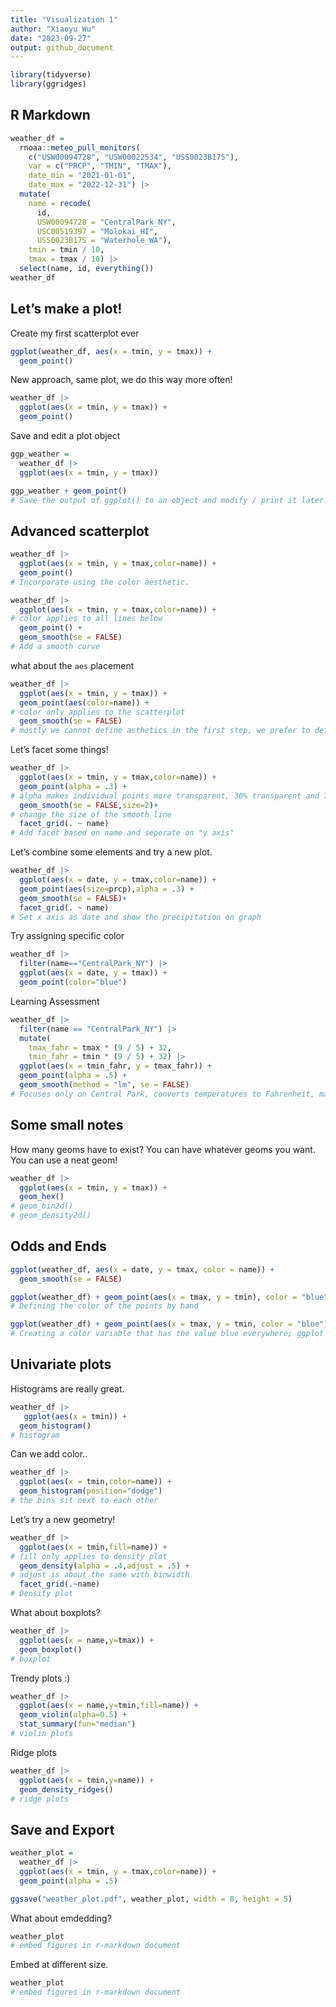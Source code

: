 ```yaml
---
title: "Visualization 1"
author: "Xiaoyu Wu"
date: "2023-09-27"
output: github_document
---
```


```r
library(tidyverse)
library(ggridges)
```

## R Markdown

```r
weather_df = 
  rnoaa::meteo_pull_monitors(
    c("USW00094728", "USW00022534", "USS0023B17S"),
    var = c("PRCP", "TMIN", "TMAX"), 
    date_min = "2021-01-01",
    date_max = "2022-12-31") |>
  mutate(
    name = recode(
      id, 
      USW00094728 = "CentralPark_NY", 
      USC00519397 = "Molokai_HI",
      USS0023B17S = "Waterhole_WA"),
    tmin = tmin / 10,
    tmax = tmax / 10) |>
  select(name, id, everything())
weather_df
```

## Let's make a plot! 
Create my first scatterplot ever 
```r
ggplot(weather_df, aes(x = tmin, y = tmax)) + 
  geom_point()
```
New approach, same plot, we do this way more often!  
```r
weather_df |>
  ggplot(aes(x = tmin, y = tmax)) + 
  geom_point()
```
Save and edit a plot object 
```r
ggp_weather = 
  weather_df |>
  ggplot(aes(x = tmin, y = tmax)) 

ggp_weather + geom_point()
# Save the output of ggplot() to an object and modify / print it later.
```

## Advanced scatterplot

```r
weather_df |>
  ggplot(aes(x = tmin, y = tmax,color=name)) + 
  geom_point()
# Incorporate using the color aesthetic.
```

```r
weather_df |>
  ggplot(aes(x = tmin, y = tmax,color=name)) + 
# color applies to all lines below 
  geom_point() +
  geom_smooth(se = FALSE)
# Add a smooth curve
```
what about the `aes` placement 
```r
weather_df |>
  ggplot(aes(x = tmin, y = tmax)) + 
  geom_point(aes(color=name)) +
# color only applies to the scatterplot
  geom_smooth(se = FALSE)
# mostly we cannot define asthetics in the first step, we prefer to define in geom_point so that the color is not everywhere 
```
Let's facet some things! 
```r
weather_df |>
  ggplot(aes(x = tmin, y = tmax,color=name)) + 
  geom_point(alpha = .3) +
# alpha makes individual points more transparent, 30% transparent and 70% solid.  
  geom_smooth(se = FALSE,size=2)+
# change the size of the smooth line 
  facet_grid(. ~ name)
# Add facet based on name and seperate on "y axis"
```
Let's combine some elements and try a new plot. 
```r
weather_df |>
  ggplot(aes(x = date, y = tmax,color=name)) + 
  geom_point(aes(size=prcp),alpha = .3) +
  geom_smooth(se = FALSE)+
  facet_grid(. ~ name)
# Set x axis as date and show the precipitation on graph 
```
Try assigning specific color 
```r
weather_df |>
  filter(name=="CentralPark_NY") |>
  ggplot(aes(x = date, y = tmax)) + 
  geom_point(color="blue")
```

Learning Assessment 
```r
weather_df |> 
  filter(name == "CentralPark_NY") |> 
  mutate(
    tmax_fahr = tmax * (9 / 5) + 32,
    tmin_fahr = tmin * (9 / 5) + 32) |> 
  ggplot(aes(x = tmin_fahr, y = tmax_fahr)) +
  geom_point(alpha = .5) + 
  geom_smooth(method = "lm", se = FALSE)
# Focuses only on Central Park, converts temperatures to Fahrenheit, makes a scatterplot of min vs. max temperature, and overlays a linear regression line (using options in geom_smooth(). 
```
## Some small notes

How many geoms have to exist?
You can have whatever geoms you want. 
You can use a neat geom!
```r
weather_df |>
  ggplot(aes(x = tmin, y = tmax)) + 
  geom_hex() 
# geom_bin2d()
# geom_density2d()
```

## Odds and Ends 

```r
ggplot(weather_df, aes(x = date, y = tmax, color = name)) + 
  geom_smooth(se = FALSE) 
```

```r
ggplot(weather_df) + geom_point(aes(x = tmax, y = tmin), color = "blue")
# Defining the color of the points by hand
```

```r
ggplot(weather_df) + geom_point(aes(x = tmax, y = tmin, color = "blue"))
# Creating a color variable that has the value blue everywhere; ggplot is then assigning colors according to this variable using the default color scheme.
```

## Univariate plots
Histograms are really great.
```r
weather_df |> 
   ggplot(aes(x = tmin)) + 
  geom_histogram()
# histogram
```
Can we add color..

```r
weather_df |> 
  ggplot(aes(x = tmin,color=name)) + 
  geom_histogram(position="dodge") 
# the bins sit next to each other 
```
Let's try a new geometry!
```r
weather_df |> 
  ggplot(aes(x = tmin,fill=name)) +
# fill only applies to density plot 
  geom_density(alpha = .4,adjust = .5) +
# adjust is about the same with binwidth 
  facet_grid(.~name)
# Density plot
```

What about boxplots?

```r
weather_df |> 
  ggplot(aes(x = name,y=tmax)) + 
  geom_boxplot()
# boxplot
```
Trendy plots :)
```r
weather_df |> 
  ggplot(aes(x = name,y=tmin,fill=name)) + 
  geom_violin(alpha=0.5) + 
  stat_summary(fun="median")
# violin plots
```
Ridge plots
```r
weather_df |> 
  ggplot(aes(x = tmin,y=name)) + 
  geom_density_ridges() 
# ridge plots
```
## Save and Export 
```r
weather_plot =
  weather_df |> 
  ggplot(aes(x = tmin, y = tmax,color=name)) + 
  geom_point(alpha = .5) 

ggsave("weather_plot.pdf", weather_plot, width = 8, height = 5)
```
What about emdedding? 
```r
weather_plot
# embed figures in r-markdown document 
```
Embed at different size. 
```r
weather_plot
# embed figures in r-markdown document 
```

